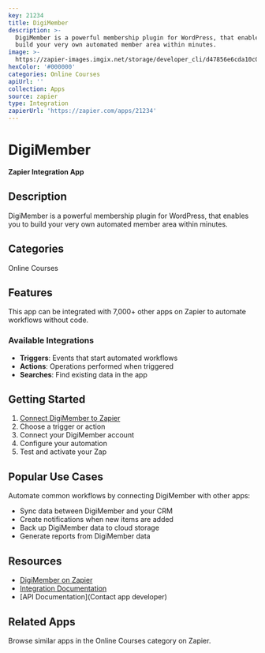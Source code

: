 ```yaml
---
key: 21234
title: DigiMember
description: >-
  DigiMember is a powerful membership plugin for WordPress, that enables you to
  build your very own automated member area within minutes.
image: >-
  https://zapier-images.imgix.net/storage/developer_cli/d47856e6cda10c0c68e4416460cf9ed5_3.png?auto=format%2Ccompress&ixlib=python-3.0.0&q=50
hexColor: '#000000'
categories: Online Courses
apiUrl: ''
collection: Apps
source: zapier
type: Integration
zapierUrl: 'https://zapier.com/apps/21234'
---
```

# DigiMember

**Zapier Integration App**

## Description

DigiMember is a powerful membership plugin for WordPress, that enables you to build your very own automated member area within minutes.

## Categories

Online Courses

## Features

This app can be integrated with 7,000+ other apps on Zapier to automate workflows without code.

### Available Integrations

- **Triggers**: Events that start automated workflows
- **Actions**: Operations performed when triggered
- **Searches**: Find existing data in the app

## Getting Started

1. [Connect DigiMember to Zapier](https://zapier.com/apps/21234)
2. Choose a trigger or action
3. Connect your DigiMember account
4. Configure your automation
5. Test and activate your Zap

## Popular Use Cases

Automate common workflows by connecting DigiMember with other apps:

- Sync data between DigiMember and your CRM
- Create notifications when new items are added
- Back up DigiMember data to cloud storage
- Generate reports from DigiMember data

## Resources

- [DigiMember on Zapier](https://zapier.com/apps/21234)
- [Integration Documentation](https://zapier.com/apps/21234/integrations)
- [API Documentation](Contact app developer)

## Related Apps

Browse similar apps in the Online Courses category on Zapier.
